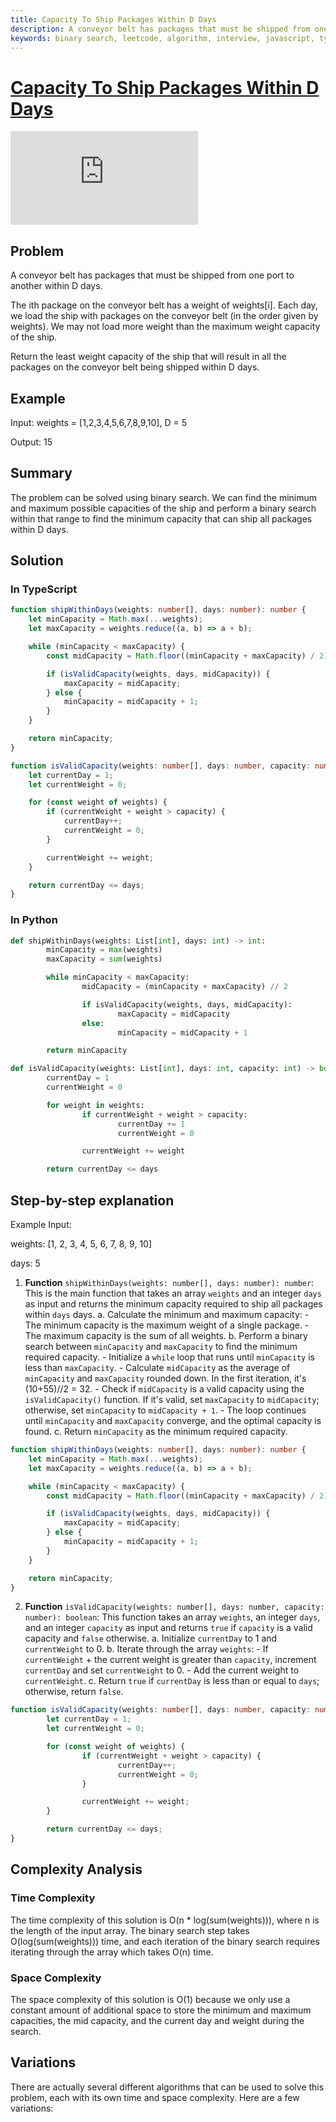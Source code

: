```yaml
---
title: Capacity To Ship Packages Within D Days
description: A conveyor belt has packages that must be shipped from one port to another within D days. The ith package on the conveyor belt has a weight of weights[i]. Each day, we load the ship with packages on the conveyor belt (in the order given by weights). We may not load more weight than the maximum weight capacity of the ship. Return the least weight capacity of the ship that will result in all the packages on the conveyor belt being shipped within D days.
keywords: binary search, leetcode, algorithm, interview, javascript, typescript, python, java, c#, c++, go, rust, swift, kotlin, dart, scala, ruby, php, elixir, haskell, clojure, f#, nim, julia, crystal, pascal, lua, perl, r, bash, powershell, c, cpp, objective-c, sql, mysql, postgresql, sqlite, mongodb, oracle, sql-server, nosql, redis, cassandra, elasticsearch, memcached, graphql, apollo, hasura, firebase, aws, google-cloud, azure, heroku, netlify, vercel, zeit, docker, kubernetes, github-actions, gitlab-ci, travis-ci, circle-ci, jenkins, bitbucket-pipelines, codesandbox, codepen,
---
```



# [Capacity To Ship Packages Within D Days](https://leetcode.com/problems/capacity-to-ship-packages-within-d-days/) <DifficultyChip difficulty="medium" />

<div className="iframe-container">
	<iframe className="responsive-iframe" src="https://www.youtube.com/embed/ER_oLmdc-nw"
					title="YouTube video player" frameBorder="0"
					allow="accelerometer; autoplay; clipboard-write; encrypted-media; gyroscope; picture-in-picture"
					allowFullScreen></iframe>
</div>

## Problem

A conveyor belt has packages that must be shipped from one port to another within D days.

The ith package on the conveyor belt has a weight of weights[i]. Each day, we load the ship with packages on the conveyor belt (in the order given by weights). We may not load more weight than the maximum weight capacity of the ship.

Return the least weight capacity of the ship that will result in all the packages on the conveyor belt being shipped within D days.

## Example

Input: weights = [1,2,3,4,5,6,7,8,9,10], D = 5

Output: 15

## Summary

The problem can be solved using binary search. We can find the minimum and maximum possible capacities of the ship and perform a binary search within that range to find the minimum capacity that can ship all packages within D days.

## Solution

### In TypeScript

```typescript
function shipWithinDays(weights: number[], days: number): number {
    let minCapacity = Math.max(...weights);
    let maxCapacity = weights.reduce((a, b) => a + b);

    while (minCapacity < maxCapacity) {
        const midCapacity = Math.floor((minCapacity + maxCapacity) / 2);

        if (isValidCapacity(weights, days, midCapacity)) {
            maxCapacity = midCapacity;
        } else {
            minCapacity = midCapacity + 1;
        }
    }

    return minCapacity;
}

function isValidCapacity(weights: number[], days: number, capacity: number): boolean {
    let currentDay = 1;
    let currentWeight = 0;

    for (const weight of weights) {
        if (currentWeight + weight > capacity) {
            currentDay++;
            currentWeight = 0;
        }

        currentWeight += weight;
    }

    return currentDay <= days;
}
```

### In Python

```python
def shipWithinDays(weights: List[int], days: int) -> int:
		minCapacity = max(weights)
		maxCapacity = sum(weights)

		while minCapacity < maxCapacity:
				midCapacity = (minCapacity + maxCapacity) // 2

				if isValidCapacity(weights, days, midCapacity):
						maxCapacity = midCapacity
				else:
						minCapacity = midCapacity + 1

		return minCapacity

def isValidCapacity(weights: List[int], days: int, capacity: int) -> bool:
		currentDay = 1
		currentWeight = 0

		for weight in weights:
				if currentWeight + weight > capacity:
						currentDay += 1
						currentWeight = 0

				currentWeight += weight

		return currentDay <= days
```

## Step-by-step explanation

Example Input:

weights: [1, 2, 3, 4, 5, 6, 7, 8, 9, 10]

days: 5

1. **Function** `shipWithinDays(weights: number[], days: number): number`:
	This is the main function that takes an array `weights` and an integer `days` as input and returns the minimum capacity required to ship all packages within `days` days.
	a. Calculate the minimum and maximum capacity:
		- The minimum capacity is the maximum weight of a single package.
		- The maximum capacity is the sum of all weights.
	b. Perform a binary search between `minCapacity` and `maxCapacity` to find the minimum required capacity.
		- Initialize a `while` loop that runs until `minCapacity` is less than `maxCapacity`.
		- Calculate `midCapacity` as the average of `minCapacity` and `maxCapacity` rounded down. In the first iteration, it's (10+55)//2 = 32.
		- Check if `midCapacity` is a valid capacity using the `isValidCapacity()` function. If it's valid, set `maxCapacity` to `midCapacity`; otherwise, set `minCapacity` to `midCapacity + 1`.
		- The loop continues until `minCapacity` and `maxCapacity` converge, and the optimal capacity is found.
	c. Return `minCapacity` as the minimum required capacity.

```typescript
function shipWithinDays(weights: number[], days: number): number {
    let minCapacity = Math.max(...weights);
    let maxCapacity = weights.reduce((a, b) => a + b);

    while (minCapacity < maxCapacity) {
        const midCapacity = Math.floor((minCapacity + maxCapacity) / 2);

        if (isValidCapacity(weights, days, midCapacity)) {
            maxCapacity = midCapacity;
        } else {
            minCapacity = midCapacity + 1;
        }
    }

    return minCapacity;
}
```

2. **Function** `isValidCapacity(weights: number[], days: number, capacity: number): boolean`:
	This function takes an array `weights`, an integer `days`, and an integer `capacity` as input and returns `true` if `capacity` is a valid capacity and `false` otherwise.
	a. Initialize `currentDay` to 1 and `currentWeight` to 0.
	b. Iterate through the array `weights`:
		- If `currentWeight` + the current weight is greater than `capacity`, increment `currentDay` and set `currentWeight` to 0.
		- Add the current weight to `currentWeight`.
	c. Return `true` if `currentDay` is less than or equal to `days`; otherwise, return `false`.

```typescript
function isValidCapacity(weights: number[], days: number, capacity: number): boolean {
		let currentDay = 1;
		let currentWeight = 0;

		for (const weight of weights) {
				if (currentWeight + weight > capacity) {
						currentDay++;
						currentWeight = 0;
				}

				currentWeight += weight;
		}

		return currentDay <= days;
}
```

## Complexity Analysis

### Time Complexity

The time complexity of this solution is O(n * log(sum(weights))), where n is the length of the input array. The binary search step takes O(log(sum(weights))) time, and each iteration of the binary search requires iterating through the array which takes O(n) time.

### Space Complexity

The space complexity of this solution is O(1) because we only use a constant amount of additional space to store the minimum and maximum capacities, the mid capacity, and the current day and weight during the search.

## Variations

There are actually several different algorithms that can be used to solve this problem, each with its own time and space complexity. Here are a few variations:
